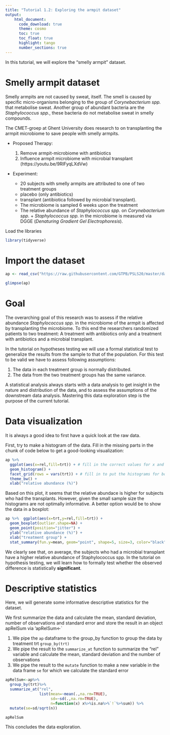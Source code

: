 ```yaml
---
title: "Tutorial 1.2: Exploring the armpit dataset"   
output:
    html_document:
      code_download: true    
      theme: cosmo
      toc: true
      toc_float: true
      highlight: tango
      number_sections: true
---
```


In this tutorial, we will explore the "smelly armpit" dataset. 

# Smelly armpit dataset

Smelly armpits are not caused by sweat, itself. The smell is caused
by specific micro-organisms belonging to the group of
*Corynebacterium spp.* that metabolise sweat.
Another group of abundant bacteria are the *Staphylococcus spp.*,
these bacteria do not metabolise sweat in smelly compounds.

The CMET-groep at Ghent University does research to on transplanting the armpit microbiome to save people with smelly armpits.

- Proposed Therapy:
  	1. Remove armpit-microbiome with antibiotics
    2. Influence armpit microbiome with microbial transplant
       (https://youtu.be/9RIFyqLXdVw)

- Experiment:

    - 20 subjects with smelly armpits are attributed to one of 
      two treatment groups
    - placebo (only antibiotics)
    - transplant (antibiotica followed by microbial transplant).
    - The microbiome is sampled 6 weeks upon the treatment
    - The relative abundance of *Staphylococcus spp.* on
      *Corynebacterium spp.* + *Staphylococcus spp.* in the
      microbiome is measured via DGGE (*Denaturing Gradient Gel
      Electrophoresis*).

Load the libraries

```r
library(tidyverse)
```

# Import the dataset

```r
ap <- read_csv("https://raw.githubusercontent.com/GTPB/PSLS20/master/data/armpit.csv")
```

```r
glimpse(ap)
```

# Goal

The overarching goal of this research was to assess if the relative abundance 
*Staphylococcus spp.*
in the microbiome of the armpit is affected by transplanting the microbiome. 
To this end the researchers randomized patients to two treatment:
A treatment with antibiotics only and a treatment with
antibiotics and a microbial transplant.

In the tutorial on hypotheses testing we will use a formal statistical test to generalize the results from the sample to that of the population.
For this test to be valid we have to assess following assumptions:

1. The data in each treatment group is normally distributed.
2. The data from the two treatment groups has the same variance.

A statistical analysis always starts with a data analysis to get insight in the nature and distribution of the data, and to assess the assumptions of the downstream data analysis.
Mastering this data exploration step is the purpose of the current tutorial.

# Data visualization

It is always a good idea to first have a quick look at the raw
data.

First, try to make a histogram of the data. Fill in the
missing parts in the chunk of code below to get a good-looking
visualization:

```r
ap %>%
  ggplot(aes(x=rel,fill=trt)) + # fill in the correct values for x and fill 
  geom_histogram() +
  facet_grid(rows = vars(trt)) + # fill in to put the histograms for both treatment conditions in a separate row
  theme_bw() +
  xlab("relative abundance (%)")
```

Based on this plot, it seems that the relative abundace
is higher for subjects who had the transplants.
However, given the small sample size the histograms
are not optimally informative. A better option would be to
show the data in a boxplot:

```r
ap %>%  ggplot(aes(x=trt,y=rel,fill=trt)) +
  geom_boxplot(outlier.shape=NA) + 
  geom_point(position="jitter") +
  ylab("relative abundance (%)") +
  xlab("treatment group") + 
  stat_summary(fun.y=mean, geom="point", shape=5, size=3, color="black", fill="black")
```

We clearly see that, on average, the subjects who had a
microbial transplant have a higher relative abundance of
Staphylococcus spp. In the tutorial on hypothesis testing, we will learn how to formally test
whether the observed difference is statistically
**significant**.

# Descriptive statistics

Here, we will generate some informative descriptive statistics
for the dataset.

We first summarize the data and calculate the mean, standard
deviation, number of observations and standard error and store the
result in an object apRelSum via 'apRelSum<-`

1. We pipe the `ap` dataframe to the group_by function to group
the data by treatment trt `group_by(trt)`
2. We pipe the result to the `summarize_at` function to summarize
the "rel" variable and calculate the mean, standard deviation and
the number of observations 
3. We pipe the result to the `mutate` function to make a new
variable in the data frame `se` for which we calculate the
standard error 

```r
apRelSum<-ap%>%
  group_by(trt)%>%
  summarize_at("rel",
               list(mean=~mean(.,na.rm=TRUE),
                    sd=~sd(.,na.rm=TRUE),
                    n=function(x) x%>%is.na%>%`!`%>%sum)) %>%
  mutate(se=sd/sqrt(n))

apRelSum
```

This concludes the data exploration. 




